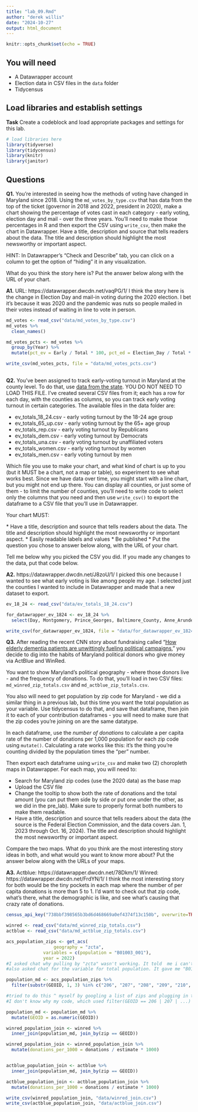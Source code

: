 ```yaml
---
title: "lab_09.Rmd"
author: "derek willis"
date: "2024-10-27"
output: html_document
---
```


```r
knitr::opts_chunk$set(echo = TRUE)
```

## You will need

-   A Datawrapper account
-   Election data in CSV files in the `data` folder
-   Tidycensus

## Load libraries and establish settings

**Task** Create a codeblock and load appropriate packages and settings for this lab.

```r
# load libraries here
library(tidyverse)
library(tidycensus)
library(knitr)
library(janitor)
```

## Questions

**Q1.** You're interested in seeing how the methods of voting have changed in Maryland since 2018. Using the `md_votes_by_type.csv` that has data from the top of the ticket (governor in 2018 and 2022, president in 2020), make a chart showing the percentage of votes cast in each category - early voting, election day and mail - over the three years. You'll need to make those percentages in R and then export the CSV using `write_csv`, then make the chart in Datawrapper. Have a title, description and source that tells readers about the data. The title and description should highlight the most newsworthy or important aspect.

HINT: In Datawrapper's "Check and Describe" tab, you can click on a column to get the option of "hiding" it in any visualization.

What do you think the story here is? Put the answer below along with the URL of your chart.

**A1.**
URL: https://datawrapper.dwcdn.net/vaqPG/1/
I think the story here is the change in Election Day and mail-in voting during the 2020 election. I bet it's because it was 2020 and the pandemic was nuts so people mailed in their votes instead of waiting in line to vote in person. 

```r
md_votes <- read_csv("data/md_votes_by_type.csv")
md_votes %>% 
  clean_names()

md_votes_pcts <- md_votes %>% 
  group_by(Year) %>% 
  mutate(pct_ev = Early / Total * 100, pct_ed = Election_Day / Total * 100, pct_mail = Mail / Total *100) %>% select (Year, pct_ev, pct_ed, pct_mail)

write_csv(md_votes_pcts, file = "data/md_votes_pcts.csv") 
  

```

**Q2.** You've been assigned to track early-voting turnout in Maryland at the county level. To do that, use [data from the state](https://elections.maryland.gov/press_room/2024_stats/PG24/EarlyVoting%20RAW%20data.csv). YOU DO NOT NEED TO LOAD THIS FILE. I've created several CSV files from it; each has a row for each day, with the counties as columns, so you can track early voting turnout in certain categories. The available files in the data folder are:

* ev_totals_18_24.csv - early voting turnout by the 18-24 age group
* ev_totals_65_up.csv - early voting turnout by the 65+ age group
* ev_totals_rep.csv - early voting turnout by Republicans
* ev_totals_dem.csv - early voting turnout by Democrats
* ev_totals_una.csv - early voting turnout by unaffiliated voters
* ev_totals_women.csv - early voting turnout by women
* ev_totals_men.csv - early voting turnout by men

Which file you use to make your chart, and what kind of chart is up to you (but it MUST be a chart, not a map or table), so experiment to see what works best. Since we have data over time, you might start with a line chart, but you might not end up there. You can display all counties, or just some of them - to limit the number of counties, you'll need to write code to select only the columns that you need and then use `write_csv()` to export the dataframe to a CSV file that you'll use in Datawrapper.

Your chart MUST: 

\* Have a title, description and source that tells readers about the data. The title and description should highlight the most newsworthy or important aspect. 
\* Easily readable labels and values 
\* Be published
\* Put the question you chose to answer below along, with the URL of your chart.

Tell me below why you picked the CSV you did. If you made any changes to the data, put that code below.

**A2.** 
https://datawrapper.dwcdn.net/J8zoU/1/
I picked this one because I wanted to see what early voting is like among people my age. I selected just the counties I wanted to include in Datawrapper and made that a new dataset to export.  

```r

ev_18_24 <- read_csv("data/ev_totals_18_24.csv")

for_datawrapper_ev_1824 <- ev_18_24 %>% 
  select(Day, Montgomery, Prince_Georges, Baltimore_County, Anne_Arundel, Baltimore_City)

write_csv(for_datawrapper_ev_1824, file = "data/for_datawrapper_ev_1824.csv")

```

**Q3.** After reading the recent CNN story about fundraising called "[How elderly dementia patients are unwittingly fueling political campaigns](https://www.cnn.com/interactive/2024/10/politics/political-fundraising-elderly-election-invs-dg/)," you decide to dig into the habits of Maryland political donors who give money via ActBlue and WinRed.

You want to show Maryland's political geography - where those donors live - and the frequency of donations. To do that, you'll load in two CSV files: `md_winred_zip_totals.csv` and `md_actblue_zip_totals.csv`.

You also will need to get population by zip code for Maryland - we did a similar thing in a previous lab, but this time you want the total population as your variable. Use tidycensus to do that, and save that dataframe, then join it to each of your contribution dataframes - you will need to make sure that the zip codes you're joining on are the same datatype.

In each dataframe, use the _number of donations_ to calculate a per capita rate of the number of donations per 1,000 population for each zip code using `mutate()`. Calculating a rate works like this: it's the thing you're counting divided by the population times the "per" number.

Then export each dataframe using `write_csv` and make two (2) choropleth maps in Datawrapper. For each map, you will need to:

-   Search for Maryland zip codes (use the 2020 data) as the base map
-   Upload the CSV file
-   Change the tooltip to show both the rate of donations and the total amount (you can put them side by side or put one under the other, as we did in the pre_lab). Make sure to properly format both numbers to make them readable.
-   Have a title, description and source that tells readers about the data (the source is the Federal Election Commission, and the data covers Jan. 1, 2023 through Oct. 16, 2024). The title and description should highlight the most newsworthy or important aspect.

Compare the two maps. What do you think are the most interesting story ideas in both, and what would you want to know more about? Put the answer below along with the URLs of your maps.

**A3.** 
Actblue: https://datawrapper.dwcdn.net/78Dkm/1/
Winred: https://datawrapper.dwcdn.net/FrdYN/1/ 
I think the most interesting story for both would be the tiny pockets in each map where the number of per capita donations is more than 5 to 1. I'd want to check out that zip code, what's there, what the demographic is like, and see what's causing that crazy rate of donations. 


```r
census_api_key("738bbf398565b3bd6d468669a0ef4374f13c150b", overwrite=TRUE)
```


```r
winred <- read_csv("data/md_winred_zip_totals.csv")
actblue <- read_csv("data/md_actblue_zip_totals.csv")

acs_population_zips <- get_acs( 
                  geography = "zcta",
              variables = c(population = "B01003_001"),
              year = 2022)
#I asked chat why pulling by "zcta" wasn't working. It told  me i can't filter by state when pulling data, only by zip. 
#also asked chat for the variable for total population. It gave me "B01003_001". 

population_md <- acs_population_zips %>% 
  filter(substr(GEOID, 1, 3) %in% c("206", "207", "208", "209", "210", "211", "212", "214", "215", "216", "217", "218", "219"))

#tried to do this ^ myself by googling a list of zips and plugging in the first 3 numbers. didn't work, so I used the code that chat gave me when I asked it about zcta earlier. 
#I don't know why my code, which used filter(GEOID == 206 | 207 | ...) didn't work, but this code from chat does. what were we supposed to do here to filter for Maryland? 

population_md <- population_md %>% 
  mutate(GEOID = as.numeric(GEOID))

winred_population_join <- winred %>% 
  inner_join(population_md, join_by(zip == GEOID))

winred_population_join <- winred_population_join %>% 
  mutate(donations_per_1000 = donations / estimate * 1000)


actblue_population_join <- actblue %>% 
  inner_join(population_md, join_by(zip == GEOID))

actblue_population_join <- actblue_population_join %>% 
  mutate(donations_per_1000 = donations / estimate * 1000)

write_csv(winred_population_join, "data/winred_join.csv")
write_csv(actblue_population_join, "data/actblue_join.csv")

```
